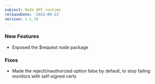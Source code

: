 ```yaml
---
subject: Node API runtime
releaseDate: '2022-09-23'
version: 1.1.19
---
```


### New Features

* Exposed the $request node package

### Fixes

* Made the rejectUnauthorized option false by default, to stop failing monitors with self-signed certs
